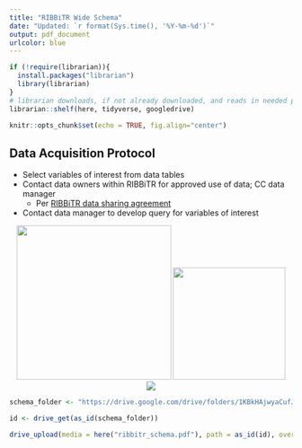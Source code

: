 ```yaml
---
title: "RIBBiTR Wide Schema"
date: "Updated: `r format(Sys.time(), '%Y-%m-%d')`"
output: pdf_document
urlcolor: blue
---
```


```r
if (!require(librarian)){
  install.packages("librarian")
  library(librarian)
}
# librarian downloads, if not already downloaded, and reads in needed packages
librarian::shelf(here, tidyverse, googledrive)

knitr::opts_chunk$set(echo = TRUE, fig.align="center")
```

## Data Acquisition Protocol

-   Select variables of interest from data tables
-   Contact data owners within RIBBiTR for approved use of data; CC data manager
    -   Per [RIBBiTR data sharing agreement](https://docs.google.com/document/d/1m1EEuUH3ioVVXtFkDaWFHITddPcmputEhZxfW_omtrI/edit#heading=h.q4aj1repk7gi)
-   Contact data manager to develop query for variables of interest

<center>![](ribbitr.png){width="275px"} ![](nsf_logo.png){width="200px"}</center>

<center>![](RIBBiTR%20-%20ribbitr_schema.png)</center>

```r

schema_folder <- "https://drive.google.com/drive/folders/1KBkHAjwyaCufJpM1qbcyN6F-pd_uJpxU"

id <- drive_get(as_id(schema_folder))

drive_upload(media = here("ribbitr_schema.pdf"), path = as_id(id), overwrite = T)

```
